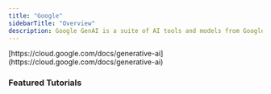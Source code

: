 ```yaml
---
title: "Google"
sidebarTitle: "Overview"
description: Google GenAI is a suite of AI tools and models from Google Cloud, designed to help businesses build, deploy, and scale AI applications.
---
```


<Card title="Website" href="https://cloud.google.com/docs/generative-ai" icon="globe" horizontal>
  [https://cloud.google.com/docs/generative-ai](https://cloud.google.com/docs/generative-ai)
</Card>

<Columns cols={2}>
  <Card img="https://storage.googleapis.com/arize-phoenix-assets/assets/images/phoenix-docs-images/7b413cbf-image.jpeg" href="/phoenix/integrations/llm-providers/google-gen-ai/google-genai-tracing" title="Google Gen AI Tracing"/>
  <Card img="https://storage.googleapis.com/arize-phoenix-assets/assets/images/phoenix-docs-images/7b413cbf-image.jpeg" href="/phoenix/integrations/python/google-adk" title="Google ADK Tracing"/>
</Columns>

<Columns cols={2}>
  <Card img="https://storage.googleapis.com/arize-phoenix-assets/assets/images/phoenix-docs-images/7b413cbf-image.jpeg" href="/phoenix/integrations/llm-providers/google-gen-ai/gemini-evals" title="Gemini Evals"/>
  <Card img="https://storage.googleapis.com/arize-phoenix-assets/assets/images/phoenix-docs-images/7b413cbf-image.jpeg" href="/phoenix/integrations/llm-providers/google-gen-ai/google-gen-ai-evals" title="Google Gen AI Evals"/>
</Columns>

### Featured Tutorials

<Columns cols={2}>
  <Card img="https://storage.googleapis.com/arize-phoenix-assets/assets/images/phoenix-docs-images/a7759586-image.jpeg" href="/phoenix/integrations/llm-providers/google-gen-ai/google-gen-ai-evals-1" title="Evaluate CrewAI Agents with Google Gen AI Evals"/>
</Columns>
